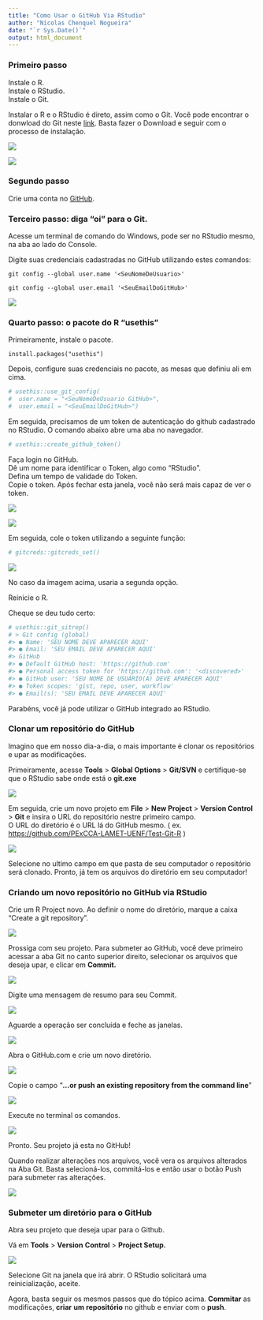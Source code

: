 ```yaml
---
title: "Como Usar o GitHub Via RStudio"
author: "Nícolas Chenquel Nogueira"
date: "`r Sys.Date()`"
output: html_document
---
```


### Primeiro passo

Instale o R.\
Instale o RStudio.\
Instale o Git.

Instalar o R e o RStudio é direto, assim como o Git. Você pode encontrar o donwload do Git neste [link](https://git-scm.com/downloads). Basta fazer o Download e seguir com o processo de instalação.

![](images/paste-544FA3E4.png)

![](images/paste-C5DE8947.png)

### Segundo passo

Crie uma conta no [GitHub](https://github.com/).

### Terceiro passo: diga "oi" para o Git.

Acesse um terminal de comando do Windows, pode ser no RStudio mesmo, na aba ao lado do Console.

Digite suas credenciais cadastradas no GitHub utilizando estes comandos:

`git config --global user.name '<SeuNomeDeUsuario>'`

`git config --global user.email '<SeuEmailDoGitHub>'`

![](images/paste-ADDE2918.png)

### Quarto passo: o pacote do R "usethis"

Primeiramente, instale o pacote.

`install.packages("usethis")`

Depois, configure suas credenciais no pacote, as mesas que definiu ali em cima.

```r
# usethis::use_git_config(
#  user.name = "<SeuNomeDeUsuario GitHub>", 
#  user.email = "<SeuEmailDoGitHub>")
```

Em seguida, precisamos de um token de autenticação do github cadastrado no RStudio. O comando abaixo abre uma aba no navegador.

```r
# usethis::create_github_token()
```

Faça login no GitHub.\
Dê um nome para identificar o Token, algo como "RStudio".\
Defina um tempo de validade do Token.\
Copie o token. Após fechar esta janela, você não será mais capaz de ver o token.

![](images/paste-A385A0A8.png)

![](images/paste-6587A61A.png)

Em seguida, cole o token utilizando a seguinte função:

```r
# gitcreds::gitcreds_set()
```

![](images/paste-41F9353D.png)

No caso da imagem acima, usaria a segunda opção.

Reinicie o R.

Cheque se deu tudo certo:

```r
# usethis::git_sitrep()
# > Git config (global)
#> ● Name: 'SEU NOME DEVE APARECER AQUI'
#> ● Email: 'SEU EMAIL DEVE APARECER AQUI'
#> GitHub
#> ● Default GitHub host: 'https://github.com'
#> ● Personal access token for 'https://github.com': '<discovered>'
#> ● GitHub user: 'SEU NOME DE USUÁRIO(A) DEVE APARECER AQUI'
#> ● Token scopes: 'gist, repo, user, workflow'
#> ● Email(s): 'SEU EMAIL DEVE APARECER AQUI'
```

Parabéns, você já pode utilizar o GitHub integrado ao RStudio.

### Clonar um repositório do GitHub

Imagino que em nosso dia-a-dia, o mais importante é clonar os repositórios e upar as modificações.

Primeiramente, acesse **Tools** \> **Global Options** \> **Git/SVN** e certifique-se que o RStudio sabe onde está o **git.exe**

![](images/paste-7FEC6604.png)

Em seguida, crie um novo projeto em **File** \> **New Project** \> **Version Control** \> **Git** e insira o URL do repositório nestre primeiro campo.\
O URL do diretório é o URL lá do GitHub mesmo. ( ex. <https://github.com/PExCCA-LAMET-UENF/Test-Git-R> )

![](images/paste-0EE0446D.png)

Selecione no ultimo campo em que pasta de seu computador o repositório será clonado. Pronto, já tem os arquivos do diretório em seu computador!

### Criando um novo repositório no GitHub via RStudio

Crie um R Project novo. Ao definir o nome do diretório, marque a caixa "Create a git repository".

![](images/paste-C04C7AFB.png)

Prossiga com seu projeto. Para submeter ao GitHub, você deve primeiro acessar a aba Git no canto superior direito, selecionar os arquivos que deseja upar, e clicar em **Commit.**

![](images/paste-4E937ED5.png)

Digite uma mensagem de resumo para seu Commit.

![](images/paste-9ED2ED94.png)

Aguarde a operação ser concluída e feche as janelas.

![](images/paste-91E63355.png)

Abra o GitHub.com e crie um novo diretório.

![](images/paste-77026FBA.png)

Copie o campo "**...or push an existing repository from the command line**"

![](images/paste-93BA7962.png)

Execute no terminal os comandos.

![](images/paste-6E68DFFF.png)

Pronto. Seu projeto já esta no GitHub!\

Quando realizar alterações nos arquivos, você vera os arquivos alterados na Aba Git. Basta selecioná-los, commitá-los e então usar o botão Push para submeter ras alterações.

![](images/paste-3685481C.png)

### Submeter um diretório para o GitHub

Abra seu projeto que deseja upar para o Github.

Vá em **Tools** \> **Version** **Control** \> **Project Setup.**

![](images/paste-BDF857E8.png)

Selecione Git na janela que irá abrir. O RStudio solicitará uma reinicialização, aceite.

Agora, basta seguir os mesmos passos que do tópico acima. **Commitar** as modificações, **criar** **um** **repositório** no github e enviar com o **push**.
